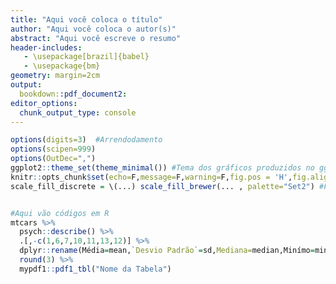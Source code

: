```yaml
---
title: "Aqui você coloca o título"
author: "Aqui você coloca o autor(s)"
abstract: "Aqui você escreve o resumo"
header-includes:
   - \usepackage[brazil]{babel}
   - \usepackage{bm}
geometry: margin=2cm
output:
  bookdown::pdf_document2:
editor_options:
  chunk_output_type: console
---
```




```r

options(digits=3)  #Arrendodamento
options(scipen=999)
options(OutDec=",")
ggplot2::theme_set(theme_minimal()) #Tema dos gráficos produzidos no ggplot2
knitr::opts_chunk$set(echo=F,message=F,warning=F,fig.pos = 'H',fig.align = 'center',fig.width=7.8, fig.height=4.85)
scale_fill_discrete = \(...) scale_fill_brewer(... , palette="Set2") #Fixa a scale do fill dos gráficos do ggplot2

```
```r
 
```

\section{Sessões são criadas dessa maneira}
```r
#Aqui vão códigos em R
mtcars %>% 
  psych::describe() %>% 
  .[,-c(1,6,7,10,11,13,12)] %>% 
  dplyr::rename(Média=mean,`Desvio Padrão`=sd,Mediana=median,Minímo=min,Máximo=max) %>% 
  round(3) %>% 
  mypdf1::pdf1_tbl("Nome da Tabela")
  
  
  
  
  
```







